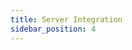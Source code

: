 ```yaml
---
title: Server Integration
sidebar_position: 4
---
```



<IntegrateDyte
  product="Commerce"
  productSlug="commerce"
  preset="Group Call"
  presetType="group-call"
/>

<head>
  <title>Server Integration Guide</title>
  <meta
    name="description"
    content="Learn how to build a voice conferencing app with Dyte's capabilities. Follow our guide for effective app development and integration."
  />
</head>
